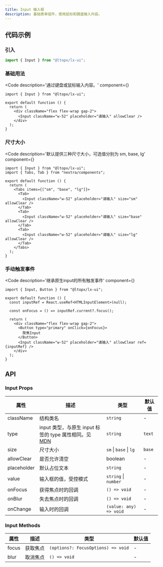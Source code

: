 ```yaml
---
title: Input 输入框
description: 基础表单组件，使用鼠标和键盘输入内容。
---
```



## 代码示例

### 引入

```js copy
import { Input } from "@ltopx/lx-ui";
```

### 基础用法

<Code 
  description='通过键盘或鼠标输入内容。' 
  component={<Basic />}
>
```tsx filename="Input.tsx" copy
import { Input } from "@ltopx/lx-ui";

export default function () {
  return (
    <div className="flex flex-wrap gap-2">
      <Input className="w-52" placeholder="请输入" allowClear />
    </div>
  );
}
```
</Code>

### 尺寸大小

<Code 
  description='默认提供三种尺寸大小，可选值分别为 sm, base, lg' 
  component={<Size />}
>
```tsx filename="Input.tsx" copy
import { Input } from "@ltopx/lx-ui";
import { Tabs, Tab } from "nextra/components";

export default function () {
  return (
    <Tabs items={["sm", "base", "lg"]}>
      <Tab>
        <Input className="w-52" placeholder="请输入" size="sm" allowClear />
      </Tab>
      <Tab>
        <Input className="w-52" placeholder="请输入" size="base" allowClear />
      </Tab>
      <Tab>
        <Input className="w-52" placeholder="请输入" size="lg" allowClear />
      </Tab>
    </Tabs>
  );
}
```
</Code>

### 手动触发事件

<Code 
  description='继承原生input的所有触发事件' 
  component={<Trigger />}
>
```tsx filename="Input.tsx" copy
import { Input, Button } from "@ltopx/lx-ui";

export default function () {
  const inputRef = React.useRef<HTMLInputElement>(null);
  
  const onFocus = () => inputRef.current?.focus();
  
  return (
    <div className="flex flex-wrap gap-2">
      <Button type="primary" onClick={onFocus}>
        聚焦Input
      </Button>
      <Input className="w-52" placeholder="请输入" allowClear ref={inputRef} />
    </div>
  );
}
```
</Code>

## API

### Input Props

| 属性        | 描述                                                                                                                                        | 类型                    | 默认值 |
| ----------- | ------------------------------------------------------------------------------------------------------------------------------------------- | ----------------------- | ------ |
| className   | 结构类名                                                                                                                                    | `string`                | -      |
| type        | input 类型，与原生 input 标签的 type 属性相同。见 [MDN](https://developer.mozilla.org/zh-CN/docs/Web/HTML/Element/input#%E5%B1%9E%E6%80%A7) | `string`                | `text` |
| size        | 尺寸大小                                                                                                                                    | `sm` \| `base` \| `lg ` | `base` |
| allowClear  | 是否允许清空                                                                                                                                | boolean                 | -      |
| placeholder | 默认占位文本                                                                                                                                | `string`                | -      |
| value       | 输入框的值，受控模式                                                                                                                        | `string` \| `number`    | -      |
| onFocus     | 获得焦点时的回调                                                                                                                            | `() => void`            | -      |
| onBlur      | 失去焦点时的回调                                                                                                                            | `() => void`            | -      |
| onChange    | 输入时的回调                                                                                                                                | `(value: any) => void`  | -      |

### Input Methods

| 属性  | 描述     | 类型                               | 默认值 |
| ----- | -------- | ---------------------------------- | ------ |
| focus | 获取焦点 | `(options?: FocusOptions) => void` | -      |
| blur  | 取消焦点 | `() => void`                       | -      |
